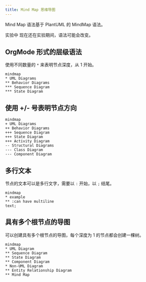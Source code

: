 ```yaml
---
title: Mind Map 思维导图
---
```


Mind Map 语法基于 PlantUML 的 MindMap 语法。

<span class="badge badge--info">实验中</span> 现在还在实验期间，语法可能会改变。

## OrgMode 形式的层级语法

使用不同数量的 `*` 来表明节点深度，从 1 开始。

```pintora play
mindmap
* UML Diagrams
** Behavior Diagrams
*** Sequence Diagram
*** State Diagram
```

## 使用 +/- 号表明节点方向

```pintora play
mindmap
+ UML Diagrams
++ Behavior Diagrams
+++ Sequence Diagram
+++ State Diagram
+++ Activity Diagram
-- Structural Diagrams
--- Class Diagram
--- Component Diagram
```

## 多行文本

节点的文本可以是多行文字，需要以 `:` 开始，以 `;` 结尾。

```pintora play
mindmap
* example
** :can have multiline
text;
```

## 具有多个根节点的导图

可以创建具有多个根节点的导图，每个深度为 1 的节点都会创建一棵树。

```pintora play
mindmap
* UML Diagram
** Sequence Diagram
** State Diagram
** Component Diagram
* Non-UML Diagram
** Entity Relationship Diagram
** Mind Map
```
